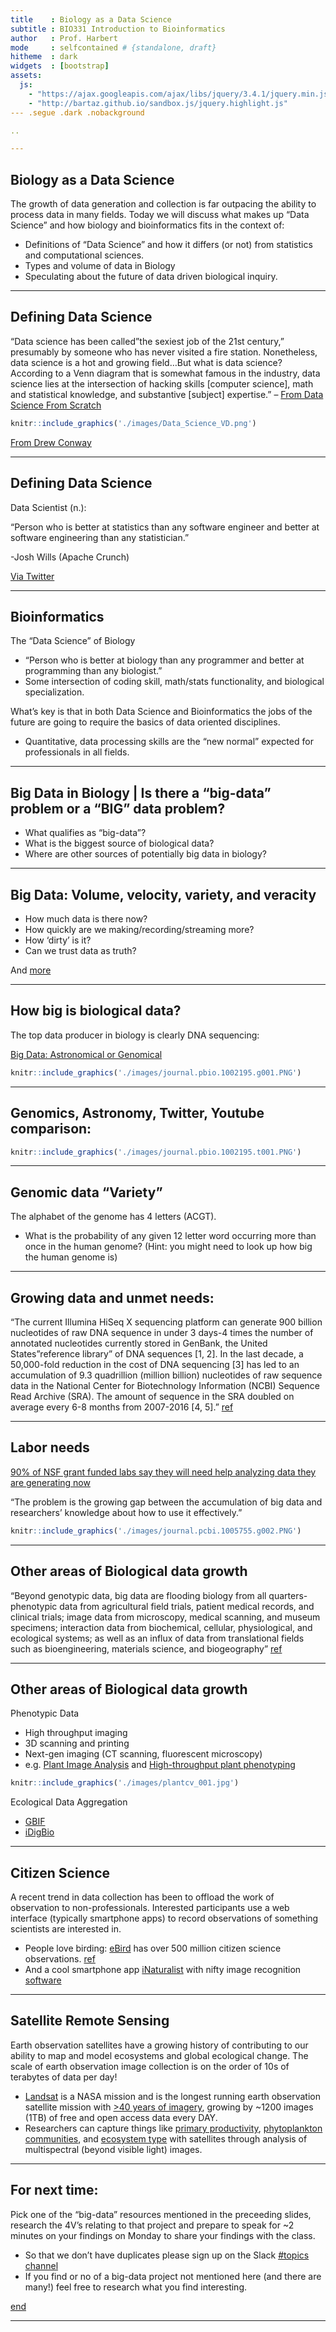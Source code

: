 ```yaml
---
title    : Biology as a Data Science
subtitle : BIO331 Introduction to Bioinformatics
author   : Prof. Harbert
mode     : selfcontained # {standalone, draft}
hitheme  : dark
widgets  : [bootstrap]
assets:
  js:
    - "https://ajax.googleapis.com/ajax/libs/jquery/3.4.1/jquery.min.js"
    - "http://bartaz.github.io/sandbox.js/jquery.highlight.js"
--- .segue .dark .nobackground

..

---
```


## Biology as a Data Science

The growth of data generation and collection is far outpacing the ability to process data in many fields. Today we will discuss what makes up "Data Science" and how biology and bioinformatics fits in the context of:

+ Definitions of "Data Science" and how it differs (or not) from statistics and computational sciences.
+ Types and volume of data in Biology
+ Speculating about the future of data driven biological inquiry.

--- 

## Defining Data Science

"Data science has been called "the sexiest job of the 21st century,"
presumably by someone who has never visited a fire station. Nonetheless, data science is a hot and growing field...But what is data science? According to a Venn diagram that is somewhat famous in the industry, data science lies at the intersection of hacking skills [computer science], math and statistical knowledge, and substantive [subject] expertise."
-- [From Data Science From Scratch](http://shop.oreilly.com/product/0636920033400.do)

```r
knitr::include_graphics('./images/Data_Science_VD.png')
```



  [From Drew Conway](http://drewconway.com/zia/2013/3/26/the-data-science-venn-diagram)

---

## Defining Data Science

Data Scientist (n.): 

"Person who is better at statistics than any software engineer and better at software engineering than any statistician."  

-Josh Wills (Apache Crunch)   

[Via Twitter](https://twitter.com/josh_wills/status/198093512149958656?lang=en)

---


## Bioinformatics


The "Data Science" of Biology


+ "Person who is better at biology than any programmer and better at programming than any biologist."
+ Some intersection of coding skill, math/stats functionality, and biological specialization.


What's key is that in both Data Science and Bioinformatics the jobs of the future are going to require the basics of data oriented disciplines. 

+ Quantitative, data processing skills are the "new normal" expected for professionals in all fields.

---


## Big Data in Biology | Is there a "big-data" problem or a "BIG" data problem?

+ What qualifies as "big-data"?
+ What is the biggest source of biological data?
+ Where are other sources of potentially big data in biology?

---


## Big Data: Volume, velocity, variety, and veracity

+ How much data is there now?
+ How quickly are we making/recording/streaming more?
+ How 'dirty' is it? 
+ Can we trust data as truth?

And [more](https://www.ibmbigdatahub.com/sites/default/files/infographic_file/4Vs_Infographic_final.pdf)

---


## How big is biological data?

The top data producer in biology is clearly DNA sequencing:

[Big Data: Astronomical or Genomical](https://journals.plos.org/plosbiology/article?id=10.1371/journal.pbio.1002195)


```r
knitr::include_graphics('./images/journal.pbio.1002195.g001.PNG')
```


---


## Genomics, Astronomy, Twitter, Youtube comparison:
```r
knitr::include_graphics('./images/journal.pbio.1002195.t001.PNG')
```


---


## Genomic data "Variety"

The alphabet of the genome has 4 letters (ACGT).


+ What is the probability of any given 12 letter word occurring more than once in the human genome? (Hint: you might need to look up how big the human genome is)

---

## Growing data and unmet needs:

"The current Illumina HiSeq X sequencing platform can generate 900 billion nucleotides of raw DNA sequence in under 3 days-4 times the number of annotated nucleotides currently stored in GenBank, the United States "reference library" of DNA sequences [1, 2]. In the last decade, a 50,000-fold reduction in the cost of DNA sequencing [3] has led to an accumulation of 9.3 quadrillion (million billion) nucleotides of raw sequence data in the National Center for Biotechnology Information (NCBI) Sequence Read Archive (SRA). The amount of sequence in the SRA doubled on average every 6-8 months from 2007-2016 [4, 5]."
[ref](https://journals.plos.org/ploscompbiol/article?id=10.1371/journal.pcbi.1005755)

---

## Labor needs

[90% of NSF grant funded labs say they will need help analyzing data they are generating now](https://journals.plos.org/ploscompbiol/article?id=10.1371/journal.pcbi.1005755)

"The problem is the growing gap between the accumulation of big data and researchers' knowledge about how to
use it effectively."

```r
knitr::include_graphics('./images/journal.pcbi.1005755.g002.PNG')
```

---

## Other areas of Biological data growth

"Beyond genotypic data, big data are flooding biology from all quarters-phenotypic data from agricultural field trials, patient medical records, and clinical trials; image data from microscopy, medical scanning, and museum specimens; interaction data from biochemical, cellular, physiological, and ecological systems; as well as an influx of data from translational fields such as bioengineering, materials science, and biogeography"
[ref](https://journals.plos.org/ploscompbiol/article?id=10.1371/journal.pcbi.1005755)

---

## Other areas of Biological data growth

Phenotypic Data

+ High throughput imaging
+ 3D scanning and printing
+ Next-gen imaging (CT scanning, fluorescent microscopy)
+ e.g. [Plant Image Analysis](http://www.plant-image-analysis.org/) and [High-throughput plant phenotyping](https://pubag.nal.usda.gov/download/60481/PDF)

```r
knitr::include_graphics('./images/plantcv_001.jpg')
```


Ecological Data Aggregation

+ [GBIF](https://www.gbif.org)
+ [iDigBio](https://www.idigbio.org/)

---

## Citizen Science

A recent trend in data collection has been to offload the work of observation to non-professionals. Interested participants use a web interface (typically smartphone apps) to record observations of something scientists are interested in. 

+ People love birding: [eBird](https://www.ebird.org) has over 500 million citizen science observations. [ref](https://ebird.org/news/500-million-ebird-records) 
+ And a cool smartphone app [iNaturalist](https://www.inaturalist.com) with nifty image recognition [software](https://www.inaturalist.org/pages/computer_vision_demo)

---

## Satellite Remote Sensing

Earth observation satellites have a growing history of contributing to our ability to map and model ecosystems and global ecological change. The scale of earth observation image collection is on the order of 10s of terabytes of data per day!

+ [Landsat](https://landsat.usgs.gov/) is a NASA mission and is the longest running earth observation satellite mission with [>40 years of imagery](https://gisgeography.com/landsat-program-satellite-imagery-bands/), growing by ~1200 images (1TB) of free and open access data every DAY.
+ Researchers can capture things like [primary productivity](https://www.tandfonline.com/doi/pdf/10.1080/01431168608948944?needAccess=true), [phytoplankton communities](https://www.frontiersin.org/articles/10.3389/fmars.2017.00041/full), and [ecosystem type](https://besjournals.onlinelibrary.wiley.com/doi/epdf/10.1111/2041-210X.13018) with satellites through analysis of multispectral (beyond visible light) images.

---

## For next time:

Pick one of the "big-data" resources mentioned in the preceeding slides, research the 4V's relating to that project and prepare to speak for ~2 minutes on your findings on Monday to share your findings with the class. 

+ So that we don't have duplicates please sign up on the Slack [#topics channel](https://bio200-bioinformatics.slack.com/messages/CCMH74VNY)
+ If you find or no of a big-data project not mentioned here (and there are many!) feel free to research what you find interesting.


[end](https://rsh249.github.io/bioinformatics)

---
